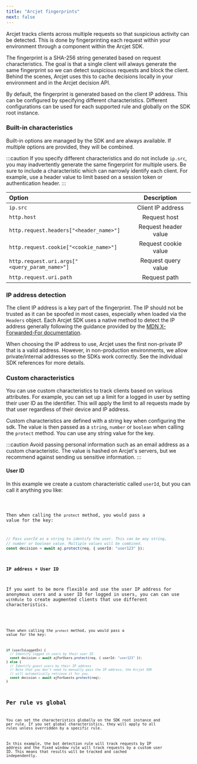 ```yaml
---
title: "Arcjet fingerprints"
next: false
---
```




Arcjet tracks clients across multiple requests so that suspicious activity can
be detected. This is done by fingerprinting each request within your environment
through a component within the Arcjet SDK.

The fingerprint is a SHA-256 string generated based on request characteristics.
The goal is that a single client will always generate the same fingerprint so we
can detect suspicious requests and block the client. Behind the scenes, Arcjet
uses this to cache decisions locally in your environment and in the Arcjet
decision API.

By default, the fingerprint is generated based on the client IP address. This
can be configured by specifying different characteristics. Different
configurations can be used for each supported rule and globally on the SDK root
instance.

### Built-in characteristics

Built-in options are managed by the SDK and are always available. If multiple
options are provided, they will be combined.

:::caution
If you specify different characteristics and do not include `ip.src`, you may
inadvertently generate the same fingerprint for multiple users.
Be sure to include a characteristic which can narrowly identify each client.
For example, use a header value to limit based on a session token or authentication header.
:::

| Option                                        |     Description      |
| :-------------------------------------------- | :------------------: |
| `ip.src`                                      |  Client IP address   |
| `http.host`                                   |     Request host     |
| `http.request.headers["<header_name>"]`       | Request header value |
| `http.request.cookie["<cookie_name>"]`        | Request cookie value |
| `http.request.uri.args["<query_param_name>"]` | Request query value  |
| `http.request.uri.path`                       |     Request path     |

### IP address detection

The client IP address is a key part of the fingerprint. The IP should not be
trusted as it can be spoofed in most cases, especially when loaded via the
`Headers` object. Each Arcjet SDK uses a native method to detect the IP address
generally following the guidance provided by the [MDN X-Forwarded-For
documentation](https://developer.mozilla.org/en-US/docs/Web/HTTP/Headers/X-Forwarded-For).

When choosing the IP address to use, Arcjet uses the first non-private IP that
is a valid address. However, in non-production environments, we allow
private/internal addresses so the SDKs work correctly. See the individual SDK
references for more details.

### Custom characteristics

You can use custom characteristics to track clients based on various attributes.
For example, you can set up a limit for a logged in user by setting their user
ID as the identifier. This will apply the limit to all requests made by that
user regardless of their device and IP address.

Custom characteristics are defined with a string key when configuring the sdk.
The value is then passed as a `string`, `number` or `boolean` when
calling the `protect` method. You can use any string value for the key.

:::caution
Avoid passing personal information such as an email address as a custom
characteristic. The value is hashed on Arcjet's servers, but we recommend against
sending us sensitive information.
:::

#### User ID

In this example we create a custom characteristic called `userId`, but you can call it anything you like:

<Code code={FixedWindowCustomCharacteristicRule} lang="ts" />

Then when calling the `protect` method, you would pass a value for the key:

```ts
// Pass userId as a string to identify the user. This can be any string,
// number or boolean value. Multiple values will be combined.
const decision = await aj.protect(req, { userId: "user123" });
```

#### IP address + User ID

If you want to be more flexible and use the user IP address for anonymous users
and a user ID for logged in users, you can can use `withRule` to create
augmented clients that use different characteristics.

<Code code={FixedWindowCustomCharacteristicFingerprintRule} lang="ts" />

Then when calling the `protect` method, you would pass a value for the key:

```ts
if (userIsLoggedIn) {
  // Identify logged in users by their user ID
  const decision = await ajForUsers.protect(req, { userId: "user123" });
} else {
  // Identify guest users by their IP address
  // Note that you don't need to manually pass the IP address, the Arcjet SDK
  // will automatically retrieve it for you.
  const decision = await ajForGuests.protect(req);
}
```

## Per rule vs global

You can set the characteristics globally on the SDK root instance and per rule.
If you set global characteristics, they will apply to all rules unless
overridden by a specific rule.

In this example, the bot detection rule will track requests by IP address and
the fixed window rule will track requests by a custom user ID. This means that
results will be tracked and cached independently.

<Code code={CharacteristicsGlobalRule} lang="ts" />

<Comments />
